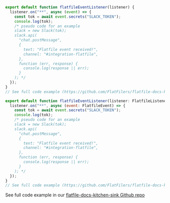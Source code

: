 <CodeGroup>

```jsx listener.js
export default function flatfileEventListener(listener) {
  listener.on("**", async (event) => {
    const tok = await event.secrets("SLACK_TOKEN");
    console.log(tok);
    /* pseudo code for an example
    slack = new Slack(tok);
    slack.api(
      "chat.postMessage",
      {
        text: "Flatfile event received!",
        channel: "#integration-flatfile",
      },
      function (err, response) {
        console.log(response || err);
      }
    ); */
  });
}
// See full code example (https://github.com/FlatFilers/flatfile-docs-kitchen-sink/blob/main/javascript/secrets/index.js)
```

```jsx listener.ts
export default function flatfileEventListener(listener: FlatfileListener) {
  listener.on("**", async (event: FlatfileEvent) => {
    const tok = await event.secrets("SLACK_TOKEN");
    console.log(tok);
    /* pseudo code for an example
    slack = new Slack(tok);
    slack.api(
      "chat.postMessage",
      {
        text: "Flatfile event received!",
        channel: "#integration-flatfile",
      },
      function (err, response) {
        console.log(response || err);
      }
    ); */
  });
}
// See full code example (https://github.com/FlatFilers/flatfile-docs-kitchen-sink/blob/main/secrets/index.ts)
```

</CodeGroup>

See full code example in our
[flatfile-docs-kitchen-sink Github repo](https://github.com/FlatFilers/flatfile-docs-kitchen-sink/blob/main)

